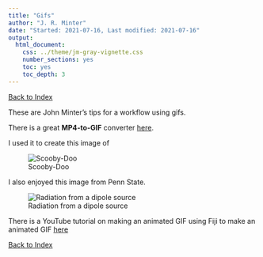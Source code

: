 ```yaml
---
title: "Gifs"
author: "J. R. Minter"
date: "Started: 2021-07-16, Last modified: 2021-07-16"
output:
  html_document:
    css: ../theme/jm-gray-vignette.css
    number_sections: yes
    toc: yes
    toc_depth: 3
---
```


[Back to Index](../README.html)

These are John Minter's tips for a workflow using gifs.


There is a great **MP4-to-GIF** converter [here](https://cloudconvert.com/mp4-to-gif).

I used it to create this image of

![Scooby-Doo](./gifs/Scooby-Doo.gif)

I also enjoyed  this image from Penn State.

![Radiation from a dipole source](./gifs/sound-field-simple-acoustic-psu.gif)


There is a YouTube tutorial on making an animated GIF using Fiji to
make an animated GIF [here](https://www.youtube.com/watch?v=bW1A1ZrktWw)


[Back to Index](../README.html)